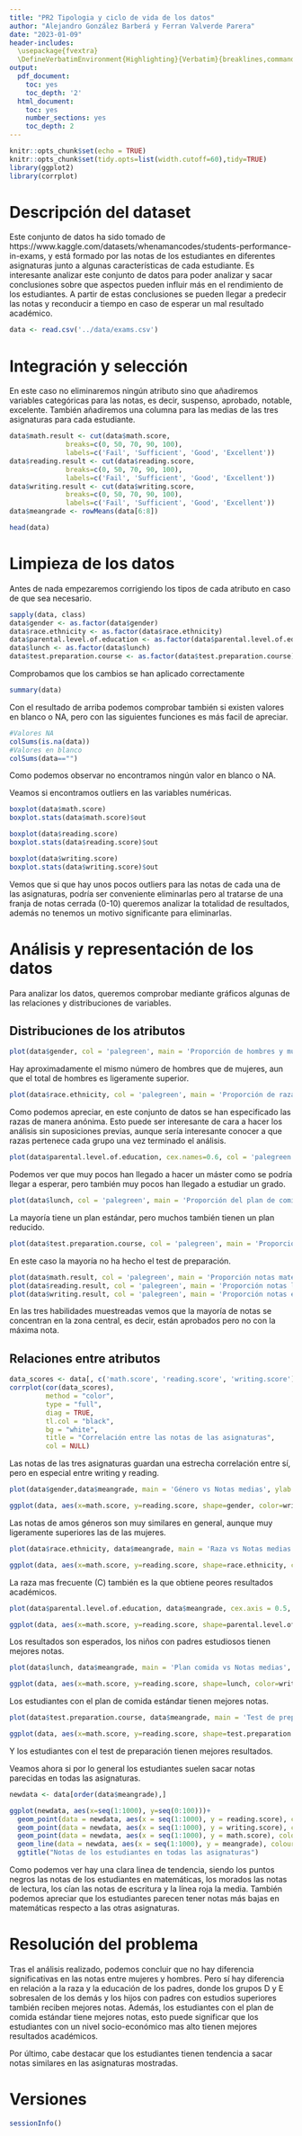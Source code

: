 ---
title: "PR2 Tipologia y ciclo de vida de los datos"
author: "Alejandro González Barberá y Ferran Valverde Parera"
date: "2023-01-09"
header-includes:
  \usepackage{fvextra}
  \DefineVerbatimEnvironment{Highlighting}{Verbatim}{breaklines,commandchars=\\\{\}}
output:
  pdf_document:
    toc: yes
    toc_depth: '2'
  html_document:
    toc: yes
    number_sections: yes
    toc_depth: 2
---

```{r setup, include=FALSE}
knitr::opts_chunk$set(echo = TRUE)
knitr::opts_chunk$set(tidy.opts=list(width.cutoff=60),tidy=TRUE)
library(ggplot2)
library(corrplot)
```

# Descripción del dataset

Este conjunto de datos ha sido tomado de https://www.kaggle.com/datasets/whenamancodes/students-performance-in-exams, y está formado por las notas de los estudiantes en diferentes asignaturas junto a algunas características de cada estudiante.
Es interesante analizar este conjunto de datos para poder analizar y sacar conclusiones sobre que aspectos pueden influir más en el rendimiento de los estudiantes.
A partir de estas conclusiones se pueden llegar a predecir las notas y reconducir a tiempo en caso de esperar un mal resultado académico.

```{r}
data <- read.csv('../data/exams.csv')
```


# Integración y selección

En este caso no eliminaremos ningún atributo sino que añadiremos variables categóricas para las notas, es decir, suspenso, aprobado, notable, excelente.
También añadiremos una columna para las medias de las tres asignaturas para cada estudiante.
```{r}
data$math.result <- cut(data$math.score,
              breaks=c(0, 50, 70, 90, 100),
              labels=c('Fail', 'Sufficient', 'Good', 'Excellent'))
data$reading.result <- cut(data$reading.score,
              breaks=c(0, 50, 70, 90, 100),
              labels=c('Fail', 'Sufficient', 'Good', 'Excellent'))
data$writing.result <- cut(data$writing.score,
              breaks=c(0, 50, 70, 90, 100),
              labels=c('Fail', 'Sufficient', 'Good', 'Excellent'))
data$meangrade <- rowMeans(data[6:8])

head(data)

```


# Limpieza de los datos

Antes de nada empezaremos corrigiendo los tipos de cada atributo en caso de que sea necesario.

```{r}
sapply(data, class)
data$gender <- as.factor(data$gender)
data$race.ethnicity <- as.factor(data$race.ethnicity)
data$parental.level.of.education <- as.factor(data$parental.level.of.education)
data$lunch <- as.factor(data$lunch)
data$test.preparation.course <- as.factor(data$test.preparation.course)
```
Comprobamos que los cambios se han aplicado correctamente
```{r}
summary(data)
```

Con el resultado de arriba podemos comprobar también si existen valores en blanco o NA, pero con las siguientes funciones es más facil de apreciar.
```{r}
#Valores NA
colSums(is.na(data)) 
#Valores en blanco
colSums(data=="")
```

Como podemos observar no encontramos ningún valor en blanco o NA.

Veamos si encontramos outliers en las variables numéricas.

```{r}
boxplot(data$math.score)
boxplot.stats(data$math.score)$out

boxplot(data$reading.score)
boxplot.stats(data$reading.score)$out

boxplot(data$writing.score)
boxplot.stats(data$writing.score)$out
```

Vemos que si que hay unos pocos outliers para las notas de cada una de las asignaturas, podría ser conveniente eliminarlas pero al tratarse de una franja de notas cerrada (0-10) queremos analizar la totalidad de resultados, además no tenemos un motivo significante para eliminarlas.

# Análisis y representación de los datos

Para analizar los datos, queremos comprobar mediante gráficos algunas de las relaciones y distribuciones de variables.

## Distribuciones de los atributos

```{r}

plot(data$gender, col = 'palegreen', main = 'Proporción de hombres y mujeres') 
```

Hay aproximadamente el mismo número de hombres que de mujeres, aun que el total de hombres es ligeramente superior.


```{r}

plot(data$race.ethnicity, col = 'palegreen', main = 'Proporción de razas') 
```

Como podemos apreciar, en este conjunto de datos se han especificado las razas de manera anónima. Esto puede ser interesante de cara a hacer los análisis sin suposiciones previas, aunque sería interesante conocer a que razas pertenece cada grupo una vez terminado el análisis.

```{r}

plot(data$parental.level.of.education, cex.names=0.6, col = 'palegreen', main = 'Proporción de estudios de los padres')
```

Podemos ver que muy pocos han llegado a hacer un máster como se podría llegar a esperar, pero también muy pocos han llegado a estudiar un grado.

```{r}

plot(data$lunch, col = 'palegreen', main = 'Proporción del plan de comida') 
```

La mayoría tiene un plan estándar, pero muchos también tienen un plan reducido. 

```{r}

plot(data$test.preparation.course, col = 'palegreen', main = 'Proporción de tests iniciales hechos') 
```

En este caso la mayoría no ha hecho el test de preparación.

```{r}

plot(data$math.result, col = 'palegreen', main = 'Proporción notas matematicas')
plot(data$reading.result, col = 'palegreen', main = 'Proporción notas lectura')
plot(data$writing.result, col = 'palegreen', main = 'Proporción notas escritura')
```

En las tres habilidades muestreadas vemos que la mayoría de notas se concentran en la zona central, es decir, están aprobados pero no con la máxima nota.

## Relaciones entre atributos

```{r}

data_scores <- data[, c('math.score', 'reading.score', 'writing.score')]
corrplot(cor(data_scores),        
         method = "color", 
         type = "full",    
         diag = TRUE,      
         tl.col = "black", 
         bg = "white",     
         title = "Correlación entre las notas de las asignaturas",       
         col = NULL)       
```

Las notas de las tres asignaturas guardan una estrecha correlación entre sí, pero en especial entre writing y reading.

```{r}

plot(data$gender,data$meangrade, main = 'Género vs Notas medias', ylab = 'Notas medias', xlab = 'Género') 

ggplot(data, aes(x=math.score, y=reading.score, shape=gender, color=writing.score)) + geom_point()
```

Las notas de amos géneros son muy similares en general, aunque muy ligeramente superiores las de las mujeres.

```{r}

plot(data$race.ethnicity, data$meangrade, main = 'Raza vs Notas medias', ylab = 'Notas medias', xlab = 'Raza') 

ggplot(data, aes(x=math.score, y=reading.score, shape=race.ethnicity, color=writing.score)) + geom_point()
```

La raza mas frecuente (C) también es la que obtiene peores resultados académicos.

```{r}

plot(data$parental.level.of.education, data$meangrade, cex.axis = 0.5, main = 'Educación padres vs Notas medias', ylab = 'Notas medias', xlab = 'Educación padres') 

ggplot(data, aes(x=math.score, y=reading.score, shape=parental.level.of.education, color=writing.score)) + geom_point()
```

Los resultados son esperados, los niños con padres estudiosos tienen mejores notas.

```{r}

plot(data$lunch, data$meangrade, main = 'Plan comida vs Notas medias', ylab = 'Notas medias', xlab = 'Plan comida') 

ggplot(data, aes(x=math.score, y=reading.score, shape=lunch, color=writing.score)) + geom_point()
```

Los estudiantes con el plan de comida estándar tienen mejores notas.


```{r}

plot(data$test.preparation.course, data$meangrade, main = 'Test de preparación vs Notas medias', ylab = 'Notas medias', xlab = 'Test de preparación')

ggplot(data, aes(x=math.score, y=reading.score, shape=test.preparation.course, color=writing.score)) + geom_point()
```

Y los estudiantes con el test de preparación tienen mejores resultados.

Veamos ahora si por lo general los estudiantes suelen sacar notas parecidas en todas las asignaturas.
```{r}
newdata <- data[order(data$meangrade),]

ggplot(newdata, aes(x=seq(1:1000), y=seq(0:100)))+
  geom_point(data = newdata, aes(x = seq(1:1000), y = reading.score), colour = 'purple')+
  geom_point(data = newdata, aes(x = seq(1:1000), y = writing.score), colour = 'cyan')+
  geom_point(data = newdata, aes(x = seq(1:1000), y = math.score), colour = 'black')+
  geom_line(data = newdata, aes(x = seq(1:1000), y = meangrade), colour = 'red', size = 1.2)+
  ggtitle("Notas de los estudiantes en todas las asignaturas")
```

Como podemos ver hay una clara linea de tendencia, siendo los puntos negros las notas de los estudiantes en matemáticas, los morados las notas de lectura, los cían las notas de escritura y la línea roja la media. También podemos apreciar que los estudiantes parecen tener notas más bajas en matemáticas respecto a las otras asignaturas.

# Resolución del problema
Tras el análisis realizado, podemos concluir que no hay diferencia significativas en las notas entre mujeres y hombres. Pero sí hay diferencia en relación a la raza y la educación de los padres, donde los grupos D y E sobresalen de los demás y los hijos con padres con estudios superiores también reciben mejores notas. Además, los estudiantes con el plan de comida estándar tiene mejores notas, esto puede significar que los estudiantes con un nivel socio-económico mas alto tienen mejores resultados académicos.

Por último, cabe destacar que los estudiantes tienen tendencia a sacar notas similares en las asignaturas mostradas.

# Versiones

```{r}

sessionInfo()
```
